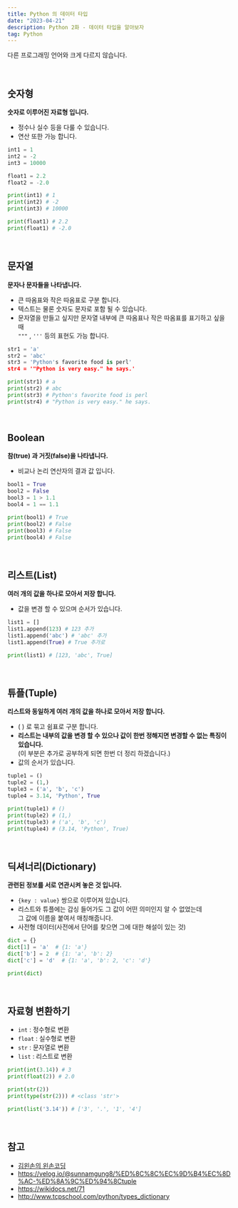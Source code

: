 ```yaml
---
title: Python 의 데이터 타입
date: "2023-04-21"
description: Python 2화 - 데이터 타입을 알아보자
tag: Python
---
```


다른 프로그래밍 언어와 크게 다르지 않습니다.

<br />

## 숫자형

**숫자로 이루어진 자료형 입니다.**

-   정수나 실수 등을 다룰 수 있습니다.
-   연산 또한 가능 합니다.

```python
int1 = 1
int2 = -2
int3 = 10000

float1 = 2.2
float2 = -2.0

print(int1) # 1
print(int2) # -2
print(int3) # 10000

print(float1) # 2.2
print(float1) # -2.0
```

<br />

## 문자열

**문자나 문자들을 나타냅니다.**

-   큰 따옴표와 작은 따옴표로 구분 합니다.
-   텍스트는 물론 숫자도 문자로 포함 될 수 있습니다.
-   문자열을 만들고 싶지만 문자열 내부에 큰 따옴표나 작은 따옴표를 표기하고 싶을 때 <br/> `"""` , `'''` 등의 표현도 가능 합니다.

```python
str1 = 'a'
str2 = 'abc'
str3 = 'Python's favorite food is perl'
str4 = '"Python is very easy." he says.'

print(str1) # a
print(str2) # abc
print(str3) # Python's favorite food is perl
print(str4) # "Python is very easy." he says.
```

<br />

## Boolean

**참(true) 과 거짓(false)을 나타냅니다.**

-   비교나 논리 연산자의 결과 값 입니다.

```python
bool1 = True
bool2 = False
bool3 = 1 > 1.1
bool4 = 1 == 1.1

print(bool1) # True
print(bool2) # False
print(bool3) # False
print(bool4) # False
```

<br />

## 리스트(List)

**여러 개의 값을 하나로 모아서 저장 합니다.**

-   값을 변경 할 수 있으며 순서가 있습니다.

```python
list1 = []
list1.append(123) # 123 추가
list1.append('abc') # 'abc' 추가
list1.append(True) # True 추가로

print(list1) # [123, 'abc', True]
```

<br />

## 튜플(Tuple)

**리스트와 동일하게 여러 개의 값을 하나로 모아서 저장 합니다.**

-   ( ) 로 묶고 쉼표로 구분 합니다.
-   **리스트는 내부의 값을 변경 할 수 있으나 값이 한번 정해지면 변경할 수 없는 특징이 있습니다.** <br/>
    (이 부분은 추가로 공부하게 되면 한번 더 정리 하겠습니다.)
-   값의 순서가 있습니다.

```python
tuple1 = ()
tuple2 = (1,)
tuple3 = ('a', 'b', 'c')
tuple4 = 3.14, 'Python', True

print(tuple1) # ()
print(tuple2) # (1,)
print(tuple3) # ('a', 'b', 'c')
print(tuple4) # (3.14, 'Python', True)
```

<br />

## 딕셔너리(Dictionary)

**관련된 정보를 서로 연관시켜 놓은 것 입니다.**

-   `{key : value}` 쌍으로 이루어져 있습니다.
-   리스트와 튜플에는 갑싱 들어가도 그 값이 어떤 의미인지 알 수 없었는데 <br/>
    그 값에 이름을 붙여서 매칭해줍니다.
-   사전형 데이터(사전에서 단어를 찾으면 그에 대한 해설이 있는 것)

```python
dict = {}
dict[1] = 'a'  # {1: 'a'}
dict['b'] = 2  # {1: 'a', 'b': 2}
dict['c'] = 'd'  # {1: 'a', 'b': 2, 'c': 'd'}

print(dict)
```

<br />

## 자료형 변환하기

-   `int` : 정수형로 변환
-   `float` : 실수형로 변환
-   `str` : 문자열로 변환
-   `list` : 리스트로 변환

```python
print(int(3.14)) # 3
print(float(2)) # 2.0

print(str(2))
print(type(str(2))) # <class 'str'>

print(list('3.14')) # ['3', '.', '1', '4']
```

<br />

## 참고

-   [김왼손의 왼손코딩](https://www.inflearn.com/course/%ED%8C%8C%EC%9D%B4%EC%8D%AC-%EA%B8%B0%EC%B4%88-%EA%B0%95%EC%A2%8C)
-   https://velog.io/@sunnamgung8/%ED%8C%8C%EC%9D%B4%EC%8D%AC-%ED%8A%9C%ED%94%8Ctuple
-   https://wikidocs.net/71
-   http://www.tcpschool.com/python/types_dictionary
